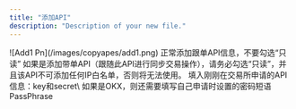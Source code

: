 ```yaml
---
title: "添加API"
description: "Description of your new file."
---
```


<Steps>
  <Step title="登录跟单猿，点击添加API">
    ![Add1 Pn](/images/copyapes/add1.png)
  </Step>
  <Step title="选择对应的交易所，输入API信息">
    <Info>
      正常添加跟单API信息，不要勾选“只读”
    </Info>
    <Note>
      如果是添加带单API（跟随此API进行同步交易操作），请务必勾选“只读”，并且该API不可添加任何IP白名单，否则将无法使用。
    </Note>
    填入刚刚在交易所申请的API信息：key和secret\
    如果是OKX，则还需要填写自己申请时设置的密码短语PassPhrase
  </Step>
</Steps>